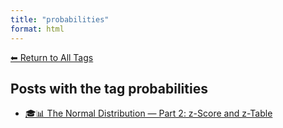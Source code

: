```yaml
---
title: "probabilities"
format: html
---
```


[⬅ Return to All Tags](../tags.qmd)

## Posts with the tag **probabilities**

- [🎓📊 The Normal Distribution — Part 2: z-Score and z-Table](/posts/courses/statistics/normal_distribution/part-2/normal-distribution-part2.html)
